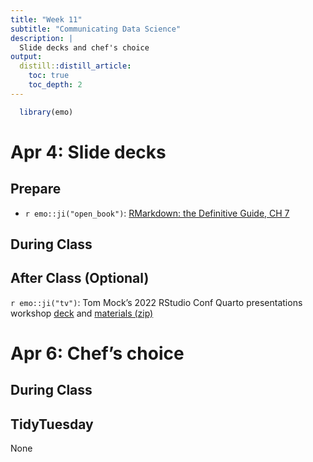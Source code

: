 ```yaml
---
title: "Week 11"
subtitle: "Communicating Data Science"
description: |
  Slide decks and chef's choice
output:
  distill::distill_article:
    toc: true
    toc_depth: 2
---
```


```r
  library(emo)
```


# Apr 4: Slide decks

## Prepare

* `r emo::ji("open_book")`: [RMarkdown: the Definitive Guide, CH 7](https://bookdown.org/yihui/rmarkdown/xaringan.html)

## During Class


## After Class (Optional)

`r emo::ji("tv")`: Tom Mock's 2022 RStudio Conf Quarto presentations workshop [deck](https://rstudio-conf-2022.github.io/get-started-quarto/materials/05-presentations.html#/presentations) and [materials (zip)](https://www.dropbox.com/s/1cgkrcvaa9vlgz8/mockquarto.zip?dl=1)


# Apr 6: Chef's choice

## During Class


## TidyTuesday

None
